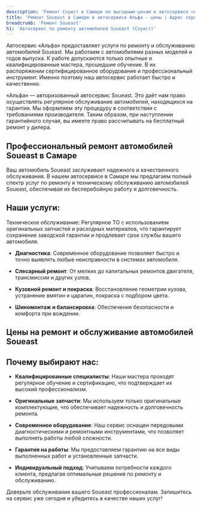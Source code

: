 ```yaml
---
description: 'Ремонт Соуист в Самаре по выгодным ценам в автосервисе «Альфа». Приглашаем всех владельцев Soueast на техническое обслуживание!'
title: 'Ремонт Soueast в Самаре в автосервисе Альфа - цены | Адрес сервиса Соуист'
breadcrumb: 'Ремонт Soueast'
h1: 'Автосервис по ремонту автомобилей Soueast (Соуист)'
---
```


<p>
	 Автосервис «Альфа» предоставляет услуги по ремонту и обслуживанию автомобилей Soueast. Мы работаем с автомобилями разных моделей и годов выпуска. К работе допускаются только опытные и квалифицированные мастера, прошедшие обучение. В их распоряжении сертифицированное оборудование и профессиональный инструмент. Именно поэтому наш автосервис работает быстро и качественно.
</p>
<p>
	 «Альфа» — авторизованный автосервис Soueast. Это даёт нам право осуществлять регулярное обслуживание автомобилей, находящихся на гарантии. Мы оформляем эту процедуру в соответствии с требованиями производителя. Таким образом, при наступлении гарантийного случая, вы имеете право рассчитывать на бесплатный ремонт у дилера.
</p>

<h2 class="mt-12 lg:mt-20">Профессиональный ремонт автомобилей Soueast в Самаре</h2>

Ваш автомобиль Soueast заслуживает надежного и качественного обслуживания. В нашем автосервисе в Самаре мы предлагаем полный спектр услуг по ремонту и техническому обслуживанию автомобилей Soueast, обеспечивая их бесперебойную работу и долговечность.

<h2 class="mt-12 lg:mt-20">Наши услуги:</h2>

Техническое обслуживание: Регулярное ТО с использованием оригинальных запчастей и расходных материалов, что гарантирует сохранение заводской гарантии и продлевает срок службы вашего автомобиля.

+ **Диагностика**: Современное оборудование позволяет быстро и точно выявлять любые неисправности в системах автомобиля.

+ **Слесарный ремонт**: От мелких до капитальных ремонтов двигателя, трансмиссии и других узлов.

+ **Кузовной ремонт и покраска**: Восстановление геометрии кузова, устранение вмятин и царапин, покраска с подбором цвета.

+ **Шиномонтаж и балансировка**: Обеспечение безопасности и комфорта при вождении.

<h2 class="mt-12 lg:mt-20">Цены на ремонт и обслуживание автомобилей Soueast</h2>

<Table data={priceData} />

<h2 class="mt-12 lg:mt-20">Почему выбирают нас:</h2>

+ **Квалифицированные специалисты**: Наши мастера проходят регулярное обучение и сертификацию, что подтверждает их высокий профессионализм.

+ **Оригинальные запчасти**: Мы используем только оригинальные комплектующие, что обеспечивает надежность и долговечность ремонта.

+ **Современное оборудование**: Наш сервис оснащен передовыми диагностическими и ремонтными инструментами, что позволяет выполнять работы любой сложности.

+ **Гарантия на работы**: Мы предоставляем гарантию на все виды выполненных работ и установленные запчасти.

+ **Индивидуальный подход**: Учитываем потребности каждого клиента, предлагая оптимальные решения по ремонту и обслуживанию.

Доверьте обслуживание вашего Soueast профессионалам. Запишитесь на сервис уже сегодня и убедитесь в качестве наших услуг!

